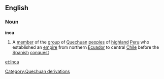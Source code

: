 ==English==
===Noun===
{{wikipedia}}
'''inca'''
#A [[member]] of the [[group]] of [[Quechuan]] [[peoples]] of [[highland]] [[Peru]] who established an [[empire]] from northern [[Ecuador]] to central [[Chile]] before the [[Spanish]] [[conquest]]
[[Category:Quechuan derivations]]

[[et:Inca]]